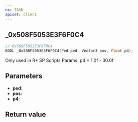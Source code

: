 ```yaml
---
ns: TASK
apiset: client
---
```

## _0x508F5053E3F6F0C4

```c
// 0x508F5053E3F6F0C4
BOOL _0x508F5053E3F6F0C4(Ped ped, Vector3 pos, float p4);
```

Only used in R* SP Scripts
Params: p4 = 1.0f - 30.0f

## Parameters
* **ped**:
* **pos**:
* **p4**:

## Return value